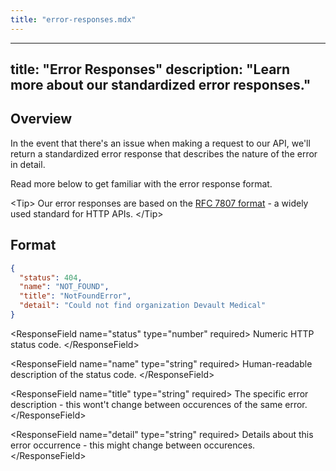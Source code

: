 ```yaml
---
title: "error-responses.mdx"
---
```


---
title: "Error Responses"
description: "Learn more about our standardized error responses."
---

## Overview

In the event that there's an issue when making a request to our API, we'll return a
standardized error response that describes the nature of the error in detail.

Read more below to get familiar with the error response format.

&lt;Tip&gt;
  Our error responses are based on the [RFC 7807 format](https://www.rfc-editor.org/rfc/rfc7807) - a
  widely used standard for HTTP APIs.
&lt;/Tip&gt;

## Format

```json
{
  "status": 404,
  "name": "NOT_FOUND",
  "title": "NotFoundError",
  "detail": "Could not find organization Devault Medical"
}
```

&lt;ResponseField name="status" type="number" required&gt;
  Numeric HTTP status code.
&lt;/ResponseField&gt;

&lt;ResponseField name="name" type="string" required&gt;
  Human-readable description of the status code.
&lt;/ResponseField&gt;

&lt;ResponseField name="title" type="string" required&gt;
  The specific error description - this wont't change between occurences of the same error.
&lt;/ResponseField&gt;

&lt;ResponseField name="detail" type="string" required&gt;
  Details about this error occurrence - this might change between occurences.
&lt;/ResponseField&gt;
